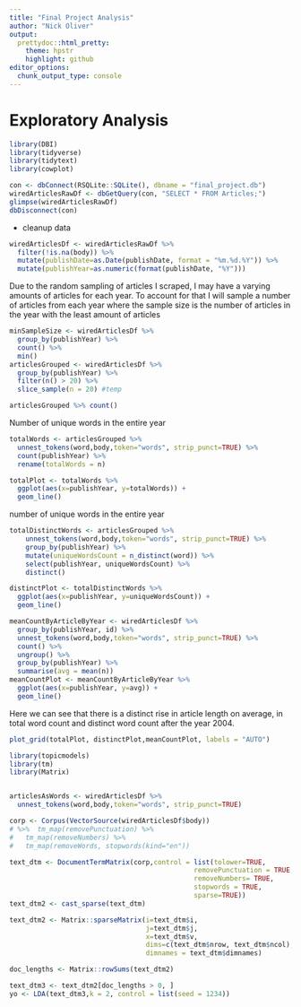 ```yaml
---
title: "Final Project Analysis"
author: "Nick Oliver"
output:
  prettydoc::html_pretty:
    theme: hpstr
    highlight: github
editor_options: 
  chunk_output_type: console
---
```


# Exploratory Analysis

```r
library(DBI)
library(tidyverse)
library(tidytext)
library(cowplot)
```

```r
con <- dbConnect(RSQLite::SQLite(), dbname = "final_project.db")
wiredArticlesRawDf <- dbGetQuery(con, "SELECT * FROM Articles;")
glimpse(wiredArticlesRawDf)
dbDisconnect(con)
```


- cleanup data

```r
wiredArticlesDf <- wiredArticlesRawDf %>% 
  filter(!is.na(body)) %>%
  mutate(publishDate=as.Date(publishDate, format = "%m.%d.%Y")) %>%
  mutate(publishYear=as.numeric(format(publishDate, "%Y")))
```

Due to the random sampling of articles I scraped, I may have a varying amounts of articles for each year. To account for that I will sample a number of articles from each year where the sample size is the number of articles in the year with the least amount of articles
```r
minSampleSize <- wiredArticlesDf %>% 
  group_by(publishYear) %>%
  count() %>%
  min()
articlesGrouped <- wiredArticlesDf %>% 
  group_by(publishYear) %>% 
  filter(n() > 20) %>%
  slice_sample(n = 20) #temp

articlesGrouped %>% count()
```

Number of unique words in the entire year

```r
totalWords <- articlesGrouped %>% 
  unnest_tokens(word,body,token="words", strip_punct=TRUE) %>%
  count(publishYear) %>%
  rename(totalWords = n)

totalPlot <- totalWords %>%
  ggplot(aes(x=publishYear, y=totalWords)) +
  geom_line()
```


number of unique words in the entire year
```r
totalDistinctWords <- articlesGrouped %>% 
    unnest_tokens(word,body,token="words", strip_punct=TRUE) %>%
    group_by(publishYear) %>%
    mutate(uniqueWordsCount = n_distinct(word)) %>%
    select(publishYear, uniqueWordsCount) %>%
    distinct()

distinctPlot <- totalDistinctWords %>%
  ggplot(aes(x=publishYear, y=uniqueWordsCount)) +
  geom_line()

```

```r
meanCountByArticleByYear <- wiredArticlesDf %>% 
  group_by(publishYear, id) %>% 
  unnest_tokens(word,body,token="words", strip_punct=TRUE) %>%
  count() %>%
  ungroup() %>%
  group_by(publishYear) %>%
  summarise(avg = mean(n))
meanCountPlot <- meanCountByArticleByYear %>%
  ggplot(aes(x=publishYear, y=avg)) +
  geom_line()
```

Here we can see that there is a distinct rise in article length on average, in total word count and distinct word count after the year 2004. 
```r
plot_grid(totalPlot, distinctPlot,meanCountPlot, labels = "AUTO")
```

```r
library(topicmodels)
library(tm)
library(Matrix)


articlesAsWords <- wiredArticlesDf %>% 
  unnest_tokens(word,body,token="words", strip_punct=TRUE)

corp <- Corpus(VectorSource(wiredArticlesDf$body)) 
# %>%  tm_map(removePunctuation) %>%
#   tm_map(removeNumbers) %>%
#   tm_map(removeWords, stopwords(kind="en"))

text_dtm <- DocumentTermMatrix(corp,control = list(tolower=TRUE,
                                              removePunctuation = TRUE, 
                                              removeNumbers= TRUE,
                                              stopwords = TRUE,
                                              sparse=TRUE))
text_dtm2 <- cast_sparse(text_dtm)

text_dtm2 <- Matrix::sparseMatrix(i=text_dtm$i, 
                                  j=text_dtm$j,
                                  x=text_dtm$v, 
                                  dims=c(text_dtm$nrow, text_dtm$ncol), 
                                  dimnames = text_dtm$dimnames)

doc_lengths <- Matrix::rowSums(text_dtm2)

text_dtm3 <- text_dtm2[doc_lengths > 0, ]
yo <- LDA(text_dtm3,k = 2, control = list(seed = 1234))
```


